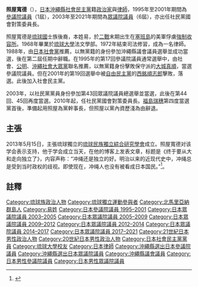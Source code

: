 {{Infobox Officeholder
| name  = 照屋 寬德
| original_name = 
| native_name_lang = 
| image = 
| imagesize = 
| country = {{JPN}}
| office = {{JPN}}[[眾議院_(日本)|眾議院]]議員
|term_start  = 2003年11月10日
|term_end   = 2021年10月14日
|predecessor = {{link-ja|仲村正治|仲村正治}}
|successor   = {{link-ja|新垣邦男|新垣邦男}}
|constituency= [[沖繩縣第2區|沖繩縣第2區]]
| office2 = {{JPN}}[[參議院_(日本)|參議院]]議員
|term_start2  = 1995年7月24日
|term_end2   = 2001年7月22日
|predecessor2 = 
|successor2   = 
|constituency2= [[沖繩縣選舉區|沖繩縣選舉區]]
| office3 = {{flagicon|Okinawa}}[[沖繩縣議会|沖繩縣議会]]議員
|term_start3  = 1988年
|term_end3  = 1995年
|predecessor3 = 
|successor3   = 
|constituency3 = [[宜野湾市|宜野湾市]]選區
|birth_date = {{birth date|1945|7|24}}
|birth_place = {{EOJ}}[[南洋廳|南洋廳]]北部支廳<br>（現{{MNP}}[[塞班島|塞班島]]）
|death_date = {{death date and age|2022|4|15|1945|7|24}}
|death_place = {{JPN}}[[沖繩縣|沖繩縣]][[中頭郡|中頭郡]][[西原町|西原町]]
|nationality = {{JPN}}
|parents = 
|relatives = 
|spouse = 
|children = 照屋大河（子）
|party = （[[無黨籍|無黨籍]]→）<br />[[社会民主党_(日本)|社会民主党]]
|alma_mater   = [[琉球大学|琉球大学]]法文学部
|website      = [http://www.terukan.com 官方網站]
}}
{{japanese|japanese=照屋 寛徳|kana=てるや かんとく|romaji=Teruya Kantoku}}
'''照屋寬德'''（{{bd|1945年|7月24日|2022年|4月15日|catIdx=Teruya Kantoku}}），[[日本|日本]][[沖繩縣|沖繩縣]][[社會民主黨_(日本)|社會民主黨]]籍[[政治家|政治家]]與[[律師|律師]]，1995年至2001年期間為[[參議院_(日本)|參議院議員]]（1屆），2003年至2021年期間為[[眾議院_(日本)|眾議院議員]]（6屆），亦出任社民黨國會對策委員長。

照屋寬德是[[琉球國|琉球國]]士族後裔，本姓易，於[[二戰|二戰]]末期出生在[[塞班島|塞班島]]的美軍俘虜[[集中營|強制收容所]]。1968年畢業於[[琉球大學|琉球大學]]法文學部。1972年結束司法修習，成為一名律師。1988年，由[[日本社會黨|日本社會黨]]推薦，以無黨籍的身份參加沖繩縣議會議員選舉並成功當選，後在第二屆任期中辭職。在1995年的第17回參議院議員通常選舉中，由社會、[[公明黨|公明]]、[[沖繩社會大眾黨|沖繩社會大眾黨]]聯名推薦，以無黨籍身份擊敗保守派的[[大城真順|大城真順]]，當選參議院議員。但在2001年的第19回選舉中被[[自由民主党_(日本)|自由民主黨]]的[[西銘順志郎|西銘順志郎]]擊敗，落選。此後加入社會民主黨。

2003年，以社民黨黨員身份參加第43回眾議院議員總選舉並當選，此後在第44回、45回再度當選。2010年起，任社民黨國會對策委員長。[[福島瑞穗|福島瑞穗]]第四度當選黨首後，準備起用照屋為黨幹事長，但照屋以黨內資歷淺為由辭退。

==主張==
2013年5月15日，主張琉球獨立的[[琉球民族獨立綜合研究學會|琉球民族獨立綜合研究學會]]成立。照屋寬德对该学会表示支持，他于学会成立当天，在他的博客上发表文章，标题是《终于要从大和走向独立了》，内容声称：“冲绳还是独立的好。明治以来的近现代史中，冲绳总是受到当时政权的歧视。即使现在，冲绳人也没有被看成日本国民。”<ref>{{Cite web |url= http://www.asyura2.com/13/senkyo146/msg/266.html |title= 沖縄、ついにヤマトから独立へ |date= 2013年4月1日 |publisher= 照屋寛徳 |language= ja |accessdate= 2013年4月1日 |quote=  |archive-date= 2021年2月9日 |archive-url= https://web.archive.org/web/20210209070414/http://www.asyura2.com/13/senkyo146/msg/266.html |dead-url= no }}</ref>。

==註釋==
{{reflist}}

{{DEFAULTSORT:Teruya Kantoku}}
[[Category:琉球族政治人物|Category:琉球族政治人物]]
[[Category:琉球獨立運動參與者|Category:琉球獨立運動參與者]]
[[Category:北馬里亞納群島人|Category:北馬里亞納群島人]]
[[Category:易姓|Category:易姓]]
[[Category:日本參議院議員_1995–2001|Category:日本參議院議員 1995–2001]]
[[Category:日本眾議院議員_2003–2005|Category:日本眾議院議員 2003–2005]]
[[Category:日本眾議院議員_2005–2009|Category:日本眾議院議員 2005–2009]]
[[Category:日本眾議院議員_2009–2012|Category:日本眾議院議員 2009–2012]]
[[Category:日本眾議院議員_2012–2014|Category:日本眾議院議員 2012–2014]]
[[Category:日本眾議院議員_2014–2017|Category:日本眾議院議員 2014–2017]]
[[Category:日本眾議院議員_2017–2021|Category:日本眾議院議員 2017–2021]]
[[Category:21世紀日本男性政治人物|Category:21世紀日本男性政治人物]]
[[Category:20世紀日本男性政治人物|Category:20世紀日本男性政治人物]]
[[Category:日本社會民主黨黨員|Category:日本社會民主黨黨員]]
[[Category:琉球大學校友|Category:琉球大學校友]]
[[Category:日本律師|Category:日本律師]]
[[Category:沖繩縣選出日本參議院議員|Category:沖繩縣選出日本參議院議員]]
[[Category:沖繩縣選出日本眾議院議員|Category:沖繩縣選出日本眾議院議員]]
[[Category:沖繩縣議會議員|Category:沖繩縣議會議員]]
[[Category:日本男性參議院議員|Category:日本男性參議院議員]]
[[Category:日本男性眾議院議員|Category:日本男性眾議院議員]]
